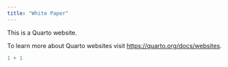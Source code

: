 ```yaml
---
title: "White Paper"
---
```


This is a Quarto website.

To learn more about Quarto websites visit <https://quarto.org/docs/websites>.

```r
1 + 1
```
